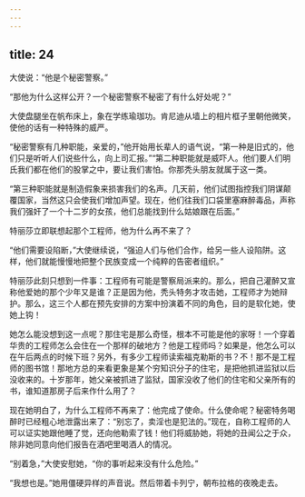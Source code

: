 ```yaml
---
---
---
```

title: 24
---



大使说：“他是个秘密警察。”

“那他为什么这样公开？一个秘密警察不秘密了有什么好处呢？”

大使盘腿坐在帆布床上，象在学练瑜珈功。肯尼迪从墙上的相片框子里朝他微笑，使他的话有一种特殊的威严。

“秘密警察有几种职能，亲爱的，”他开始用长辈人的语气说，“第一种是旧式的，他们只是听听人们说些什么，向上司汇报。”“第二种职能就是威吓人。他们要人们明氏我们都在他们的股掌之中，要让我们害怕。你那秃头朋友就属于这一类。

“第三种职能就是制造假象来损害我们的名声。几天前，他们试图指控我们阴谋颠覆国家，当然这只会使我们增加声望。现在，他们往我们口袋里塞麻醉毒品，声称我们强奸了一个十二岁的女孩，他们总能找到什么姑娘跟在后面。”

特丽莎立即联想起那个工程师，他为什么再不来了？

“他们需要设陷断，”大使继续说，“强迫人们与他们合作，给另一些人设陷阱。这样，他们就能慢慢地把整个民族变成一个纯粹的告密者组织。”

特丽莎此刻只想到一件事：工程师有可能是警察局派来的。那么，把自己灌醉又宣称他爱她的那个少年又是谁？正是因为他，秃头特务才攻击她，工程师才为她辩护。那么，这三个人都在预先安排的方案中扮演着不同的角色，目的是软化她，使她上钩！

她怎么能没想到这一点呢？那住宅是那么奇怪，根本不可能是他的家呀！一个穿着华贵的工程师怎么会住在一个那样的破地方？他是工程师吗？如果是，他怎么可以在午后两点的时候下班？另外，有多少工程师读索福克勒斯的书？不！那不是工程师的图书馆！那地方总的来看更象是某个穷知识分子的住宅，是把他抓进监狱以后没收来的。十岁那年，她父亲被抓进了监狱，国家没收了他们的住宅和父亲所有的书，谁知道那房子后来作什么用了？

现在她明白了，为什么工程师不再来了：他完成了使命。什么使命呢？秘密特务喝醉时已经粗心地泄露出来了：“别忘了，卖淫也是犯法的。”现在，自称工程师的人可以证实她跟他睡了觉，还向他勒索了钱！他们将威胁她，将她的丑闻公之于众，除非她同意向他们报告在酒吧里喝酒人的情况。

“别着急，”大使安慰她，“你的事听起来没有什么危险。”

“我想也是。”她用僵硬异样的声音说。然后带着卡列宁，朝布拉格的夜晚走去。